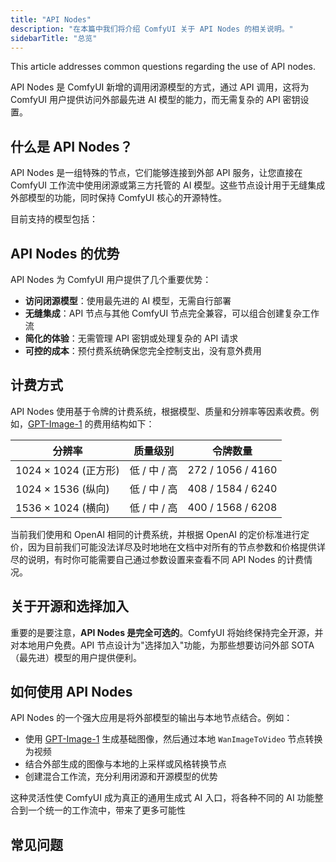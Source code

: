 ```yaml
---
title: "API Nodes"
description: "在本篇中我们将介绍 ComfyUI 关于 API Nodes 的相关说明。"
sidebarTitle: "总览"
---
```



This article addresses common questions regarding the use of API nodes.

API Nodes 是 ComfyUI 新增的调用闭源模型的方式，通过 API 调用，这将为 ComfyUI 用户提供访问外部最先进 AI 模型的能力，而无需复杂的 API 密钥设置。

## 什么是 API Nodes？

API Nodes 是一组特殊的节点，它们能够连接到外部 API 服务，让您直接在 ComfyUI 工作流中使用闭源或第三方托管的 AI 模型。这些节点设计用于无缝集成外部模型的功能，同时保持 ComfyUI 核心的开源特性。

目前支持的模型包括：
<SupportedModels/>

<Requirements/>

## API Nodes 的优势

API Nodes 为 ComfyUI 用户提供了几个重要优势：

- **访问闭源模型**：使用最先进的 AI 模型，无需自行部署
- **无缝集成**：API 节点与其他 ComfyUI 节点完全兼容，可以组合创建复杂工作流
- **简化的体验**：无需管理 API 密钥或处理复杂的 API 请求
- **可控的成本**：预付费系统确保您完全控制支出，没有意外费用

## 计费方式

API Nodes 使用基于令牌的计费系统，根据模型、质量和分辨率等因素收费。例如，[GPT-Image-1](/zh-CN/tutorials/api-nodes/openai/gpt-image-1) 的费用结构如下：

| 分辨率 | 质量级别 | 令牌数量 |
| --- | --- | --- |
| 1024 × 1024 (正方形) | 低 / 中 / 高 | 272 / 1056 / 4160 |
| 1024 × 1536 (纵向) | 低 / 中 / 高 | 408 / 1584 / 6240 |
| 1536 × 1024 (横向) | 低 / 中 / 高 | 400 / 1568 / 6208 |

当前我们使用和 OpenAI 相同的计费系统，并根据 OpenAI 的定价标准进行定价，因为目前我们可能没法详尽及时地地在文档中对所有的节点参数和价格提供详尽的说明，有时你可能需要自己通过参数设置来查看不同 API Nodes 的计费情况。

## 关于开源和选择加入

重要的是要注意，**API Nodes 是完全可选的**。ComfyUI 将始终保持完全开源，并对本地用户免费。API 节点设计为"选择加入"功能，为那些想要访问外部 SOTA（最先进）模型的用户提供便利。

## 如何使用 API Nodes

API Nodes 的一个强大应用是将外部模型的输出与本地节点结合。例如：

- 使用 [GPT-Image-1](/zh-CN/tutorials/api-nodes/openai/gpt-image-1) 生成基础图像，然后通过本地 `WanImageToVideo` 节点转换为视频
- 结合外部生成的图像与本地的上采样或风格转换节点
- 创建混合工作流，充分利用闭源和开源模型的优势

这种灵活性使 ComfyUI 成为真正的通用生成式 AI 入口，将各种不同的 AI 功能整合到一个统一的工作流中，带来了更多可能性


## 常见问题

<Faq/>